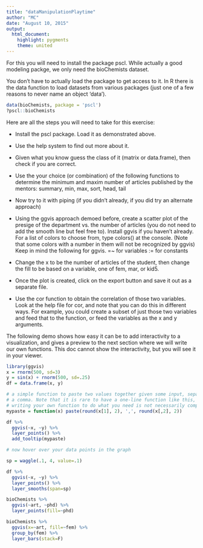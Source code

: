 ```yaml
---
title: "dataManipulationPlaytime"
author: "MC"
date: "August 10, 2015"
output: 
  html_document: 
    highlight: pygments
    theme: united
---
```


For this you will need to install the package pscl.  While actually a good modeling packge, we only need the bioChemists dataset.

You don't have to actually load the package to get access to it. In R there is the data function to load datasets from various packages (just one of a few reasons to never name an object 'data'). 

```r
data(bioChemists, package = 'pscl')
?pscl::bioChemists  
```


Here are all the steps you will need to take for this exercise:

- Install the pscl package. Load it as demonstrated above.

- Use the help system to find out more about it.

- Given what you know guess the class of it (matrix or data.frame), then check if you are correct.

- Use the your choice (or combination) of the following functions to determine the minimum and maxim number of articles published by the mentors:
summary, min, max, sort, head, tail

- Now try to it with piping (if you didn't already, if you did try an alternate approach)

- Using the ggvis approach demoed before, create a scatter plot of the presige of the department vs. the number of articles (you do not need to add the smooth line but feel free to).  Install ggvis if you haven't already.  For a list of colors to choose from, type colors() at the console. (Note that some colors with a number in them will not be recognized by ggvis)  Keep in mind the following for ggvis.
=~ for variables
:= for constants

- Change the x to be the number of articles of the student, then change the fill to be based on a variable, one of fem, mar, or kid5.

- Once the plot is created, click on the export button and save it out as a separate file.

- Use the cor function to obtain the correlation of those two variables.  Look at the help file for cor, and note that you can do this in different ways.  For example, you could create a subset of just those two variables and feed that to the function, or feed the variables as the x and y arguments.



The following demo shows how easy it can be to add interactivity to a visualization, and gives a preview to the next section where we will write our own functions.  This doc cannot show the interactivity, but you will see it in your viewer.

```r
library(ggvis)
x = rnorm(500, sd=3)
y = sin(x) + rnorm(500, sd=.25)
df = data.frame(x, y)

# a simple function to paste two values together given some input, separated by
# a comma. Note that it is rare to have a one-line function like this, but
# writing your own function to do what you need is not necessarily complicated
mypaste = function(x) paste(round(x[1], 2), ',', round(x[,2], 2))  

df %>% 
  ggvis(~x, ~y) %>% 
  layer_points() %>% 
  add_tooltip(mypaste)

# now hover over your data points in the graph

sp = waggle(.1, 4, value=.1)

df %>% 
  ggvis(~x, ~y) %>% 
  layer_points() %>% 
  layer_smooths(span=sp)
```


```r

bioChemists %>% 
  ggvis(~art, ~phd) %>% 
  layer_points(fill=~phd)

bioChemists %>% 
  ggvis(x=~art, fill=~fem) %>% 
  group_by(fem) %>% 
  layer_bars(stack=F)
```

